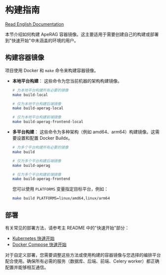 # 构建指南

[Read English Documentation](build-docker-image.md)

本节介绍如何构建 ApeRAG 容器镜像。这主要适用于需要创建自己的构建或部署到"快速开始"中未涵盖的环境的用户。

## 构建容器镜像

项目使用 Docker 和 `make` 命令来构建容器镜像。

*   **本地平台构建**：
    这些命令为您当前机器的架构构建镜像。
    ```bash
    # 为本地平台构建所有必要的镜像
    make build-local

    # 仅为本地平台构建后端镜像
    make build-aperag-local

    # 仅为本地平台构建前端镜像
    make build-aperag-frontend-local
    ```

*   **多平台构建**：
    这些命令为多种架构（例如 amd64、arm64）构建镜像。这需要设置和配置 Docker Buildx。
    ```bash
    # 为多个平台构建所有必要的镜像
    make build

    # 仅为多个平台构建后端镜像
    make build-aperag

    # 仅为多个平台构建前端镜像
    make build-aperag-frontend
    ```
    您可以使用 `PLATFORMS` 变量指定目标平台，例如：
    ```bash
    make build PLATFORMS=linux/amd64,linux/arm64
    ```

## 部署

有关常见的部署方法，请参考主 README 中的"快速开始"部分：
*   [Kubernetes 快速开始](../README-zh.md#kubernetes-部署推荐生产环境)
*   [Docker Compose 快速开始](../README-zh.md#快速开始)

对于自定义部署，您需要调整这些方法或使用构建的容器镜像与您选择的编排平台配合使用。确保所有必需的服务（数据库、后端、前端、Celery worker）都正确配置并能够相互通信。 